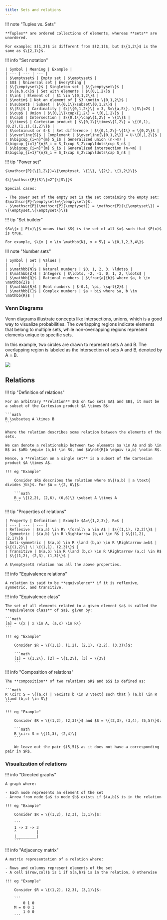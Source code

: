```yaml
---
title: Sets and relations
---
```


!!! note "Tuples vs. Sets"

    **Tuples** are ordered collections of elements, whereas **sets** are unordered.
    
    For example: $(1,2)$ is different from $(2,1)$, but $\{1,2\}$ is the same as $\{2,1\}$.

!!! info "Set notation"

    | Symbol | Meaning | Example | 
    | --- | --- | --- |
    | $\emptyset$ | Empty set | $\emptyset$ |
    | $U$ | Universal set | Everything | 
    | $\{\emptyset\}$ | Singleton set | $\{\emptyset\}$ |
    | $\{a,b,c\}$ | Set with elements | $\{0,1,2\}$ |
    | $\in$ | Element of | $1 \in \{0,1,2\}$ |
    | $\notin$ | Not an element of | $3 \notin \{0,1,2\}$ |
    | $\subset$ | Subset | $\{0,1\}\subset\{0,1,2\}$ |
    | $\|S\|$ | Cardinality | $\|\{0,1,2\}\| = 3, S=\{a,S\}, \|S\|=2$ |
    | $\cup$ | Union | $\{0,1\}\cup\{1,2\} = \{0,1,2\}$ |
    | $\cap$ | Intersection | $\{0,1\}\cap\{1,2\} = \{1\}$ |
    | $\times$ | Cartesian product | $\{0,1\}\times\{1,2\} = \{(0,1),(0,2),(1,1),(1,2)\}$ |
    | $\setminus$ or $-$ | Set difference | $\{0,1,2\}-\{1\} = \{0,2\}$ |
    | $\overline{S}$ | Complement | $\overline{\{0,1,2\}} = U-\{0,1,2\}$ |
    | $\bigcup_{i=n}^{m} S_i$ | Generalized union (n->m) | $\bigcup_{i=1}^{n}S_i = S_1\cup S_2\cup\ldots\cup S_n$ |
    | $\bigcap_{i=n}^{m} S_i$ | Generalized intersection (n->m) | $\bigcap_{i=1}^{n}S_i = S_1\cap S_2\cap\ldots\cap S_n$ |


!!! tip "Power set"

    $\mathscr{P}(\{1,2\})=\{\emptyset, \{1\}, \{2\}, \{1,2\}\}$
    
    $\|\mathscr{P}(S)\|=2^{\|S\|}$

    Special cases:

    - The power set of the empty set is the set containing the empty set: $\mathscr{P}(\emptyset)=\{\emptyset\}$. 
    - $\mathscr{P}(\mathscr{P}(\emptyset)) = \mathscr{P}(\{\emptyset\}) = \{\emptyset,\{\emptyset\}\}$

!!! tip "Set builder"

    $S=\{x | P(x)\}$ means that $S$ is the set of all $x$ such that $P(x)$ is true.

    For example, $\{x | x \in \mathbb{N}, x < 5\} = \{0,1,2,3,4\}$

!!! note "Number sets"

    | Symbol | Set | Values | 
    | --- | --- | --- |
    | $\mathbb{N}$ | Natural numbers | $0, 1, 2, 3, \ldots$ |
    | $\mathbb{Z}$ | Integers | $\ldots, -2, -1, 0, 1, 2, \ldots$ |
    | $\mathbb{Q}$ | Rational numbers | $\frac{a}{b}$ where $a, b \in \mathbb{Z}$ |
    | $\mathbb{R}$ | Real numbers | $-0.1, \pi, \sqrt{2}$ |
    | $\mathbb{C}$ | Complex numbers | $a + bi$ where $a, b \in \mathbb{R}$ |

### Venn Diagrams

<div className="w-full flex gap-4 flex-wrap md:flex-nowrap">
<div >
Venn diagrams illustrate concepts like intersections, unions, which is a good way to visualize probabilities. The overlapping regions indicate elements that belong to multiple sets, while non-overlapping regions represent elements unique to specific sets.

In this example, two circles are drawn to represent sets A and B. The overlapping region is labeled as the intersection of sets A and B, denoted by A $\cap$ B.
</div>
<div className="lg:min-w-72 md:min-w-60 w-60">

![](../../../public/img/COMP2121/venn.png)

</div>
</div>

## Relations

!!! tip "Definition of relations"

    For an arbitrary **relation** $R$ on two sets $A$ and $B$, it must be a subset of the Cartesian product $A \times B$:

    ```math
    R \subseteq A \times B
    ```

    Where the relation describes some relation between the elements of the sets.

    We can denote a relationship between two elements $a \in A$ and $b \in B$ as $aRb \equiv (a,b) \in R$, and $a\not{R}b \equiv (a,b) \notin R$.

    Hence, a **relation on a single set** is a subset of the Cartesian product $A \times A$.

    !!! eg "Example"

        Consider $R$ describes the relation where $\{(a,b) | a \text{ divides }b\}$. For $A = \{2, 6\}$:

        ```math
        R = \{(2,2), (2,6), (6,6)\} \subset A \times A
        ```

!!! tip "Properties of relations"

    | Property | Definition | Example $A=\{1,2,3\}, R=$ |
    | --- | --- | --- |
    | Reflexive | $(a,a) \in R\ \forall\ a \in A$ | $\{(1,1), (2,2)\}$ |
    | Symmetric | $(a,b) \in R \Rightarrow (b,a) \in R$ | $\{(1,2), (2,1)\}$ |
    | Anti-symmetric | $(a,b) \in R \land (b,a) \in R \Rightarrow a=b$ | $\{(1,2)\} \| \{(1,1), (2,3)\}$ |
    | Transitive | $(a,b) \in R \land (b,c) \in R \Rightarrow (a,c) \in R$ | $\{(1,2), (2,3), (1,3)\}$ |

    A $\emptyset$ relation has all the above properties.

!!! info "Equivalence relations"

    A relation is said to be **equivalence** if it is reflexive, symmetric, and transitive.

!!! info "Equivalence class"

    The set of all elements related to a given element $a$ is called the **equivalence class** of $a$, given by:

    ```math
    [a] = \{x | x \in A, (a,x) \in R\}
    ```

    !!! eg "Example"

        Consider $R = \{(1,1), (1,2), (2,1), (2,2), (3,3)\}$:

        ```math
        [1] = \{1,2\}, [2] = \{1,2\}, [3] = \{3\}
        ```

!!! info "Composition of relations"

    The **composition** of two relations $R$ and $S$ is defined as:

    ```math
    R \circ S = \{(a,c) | \exists b \in B \text{ such that } (a,b) \in R \land (b,c) \in S\}
    ```

    !!! eg "Example"
    
        Consider $R = \{(1,2), (2,3)\}$ and $S = \{(2,3), (3,4), (5,5)\}$:

        ```math
        R \circ S = \{(1,3), (2,4)\}
        ```

        We leave out the pair $(5,5)$ as it does not have a corresponding pair in $R$.

### Visualization of relations

!!! info "Directed graphs"

    A graph where:

    - Each node represents an element of the set
    - Arrow from node $a$ to node $b$ exists if $(a,b)$ is in the relation

    !!! eg "Example"

        Consider $R = \{(1,2), (2,3), (3,1)\}$:

        ```
        1 -> 2 -> 3
        ^         |
        |_________|
        ```

!!! info "Adjacency matrix"

    A matrix representation of a relation where:

    - Rows and columns represent elements of the set
    - A cell $(row,col)$ is 1 if $(a,b)$ is in the relation, 0 otherwise

    !!! eg "Example"

        Consider $R = \{(1,2), (2,3), (3,1)\}$:

        ```
            0 1 0
        M = 0 0 1
            1 0 0
        ```